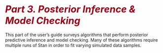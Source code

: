 # <i style="font-size: 110%; color:#990017;">Part 3. Posterior Inference & Model Checking</i> {- #meta-models.part}

This part of the user's guide surveys algorithms that perform
posterior predictive inference and model checking.  Many of these
algorithms require multiple runs of Stan in order to fit varying
simulated data samples.
